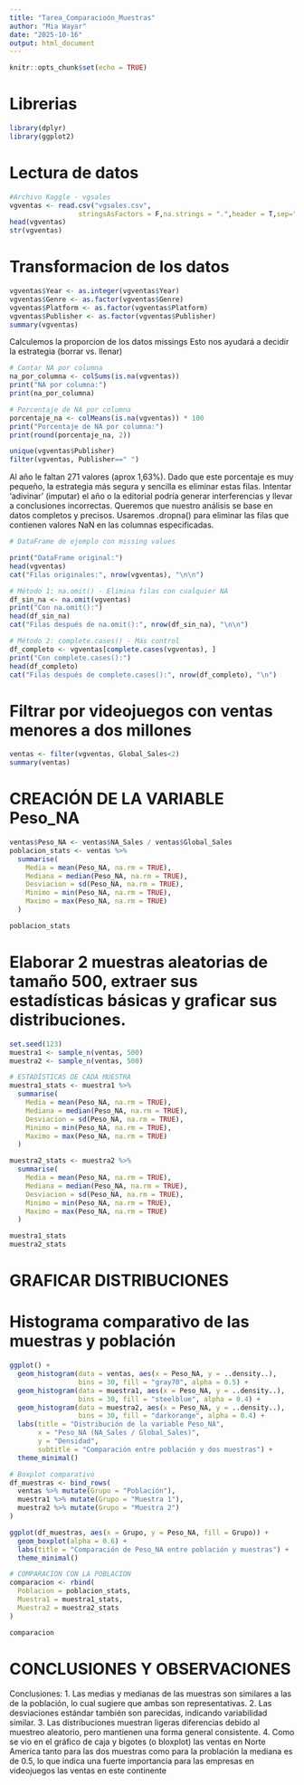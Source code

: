 ```yaml
---
title: "Tarea_Comparacioón_Muestras"
author: "Mia Wayar"
date: "2025-10-16"
output: html_document
---
```


```r
knitr::opts_chunk$set(echo = TRUE)
```

# Librerias

```r
library(dplyr)
library(ggplot2)
```

# Lectura de datos

```r
#Archivo Kaggle - vgsales
vgventas <- read.csv("vgsales.csv",
                 stringsAsFactors = F,na.strings = ".",header = T,sep=",")
head(vgventas)
str(vgventas)
```

# Transformacion de los datos

```r
vgventas$Year <- as.integer(vgventas$Year)
vgventas$Genre <- as.factor(vgventas$Genre)
vgventas$Platform <- as.factor(vgventas$Platform)
vgventas$Publisher <- as.factor(vgventas$Publisher)
summary(vgventas)
```
Calculemos la proporcion de los datos missings Esto nos ayudará a decidir la estrategia (borrar vs. llenar)

```r
# Contar NA por columna
na_por_columna <- colSums(is.na(vgventas))
print("NA por columna:")
print(na_por_columna)

# Porcentaje de NA por columna
porcentaje_na <- colMeans(is.na(vgventas)) * 100
print("Porcentaje de NA por columna:")
print(round(porcentaje_na, 2))

```

```r
unique(vgventas$Publisher)
filter(vgventas, Publisher==" ")

```

Al año le faltan 271 valores (aprox 1,63%). Dado que este porcentaje es muy pequeño, la estrategia más segura y sencilla es eliminar estas filas. Intentar 'adivinar' (imputar) el año o la editorial podría generar interferencias y llevar a conclusiones incorrectas. Queremos que nuestro análisis se base en datos completos y precisos. Usaremos .dropna() para eliminar las filas que contienen valores NaN en las columnas especificadas.

```r
# DataFrame de ejemplo con missing values

print("DataFrame original:")
head(vgventas)
cat("Filas originales:", nrow(vgventas), "\n\n")

# Método 1: na.omit() - Elimina filas con cualquier NA
df_sin_na <- na.omit(vgventas)
print("Con na.omit():")
head(df_sin_na)
cat("Filas después de na.omit():", nrow(df_sin_na), "\n\n")

# Método 2: complete.cases() - Más control
df_completo <- vgventas[complete.cases(vgventas), ]
print("Con complete.cases():")
head(df_completo)
cat("Filas después de complete.cases():", nrow(df_completo), "\n")
```

# Filtrar por videojuegos con ventas menores a dos millones

```r
ventas <- filter(vgventas, Global_Sales<2)
summary(ventas)
```

# CREACIÓN DE LA VARIABLE Peso_NA 
```r
ventas$Peso_NA <- ventas$NA_Sales / ventas$Global_Sales
poblacion_stats <- ventas %>%
  summarise(
    Media = mean(Peso_NA, na.rm = TRUE),
    Mediana = median(Peso_NA, na.rm = TRUE),
    Desviacion = sd(Peso_NA, na.rm = TRUE),
    Minimo = min(Peso_NA, na.rm = TRUE),
    Maximo = max(Peso_NA, na.rm = TRUE)
  )

poblacion_stats
```

# Elaborar 2 muestras aleatorias de tamaño 500, extraer sus estadísticas básicas y graficar sus distribuciones.

```r
set.seed(123) 
muestra1 <- sample_n(ventas, 500)
muestra2 <- sample_n(ventas, 500)

# ESTADÍSTICAS DE CADA MUESTRA
muestra1_stats <- muestra1 %>%
  summarise(
    Media = mean(Peso_NA, na.rm = TRUE),
    Mediana = median(Peso_NA, na.rm = TRUE),
    Desviacion = sd(Peso_NA, na.rm = TRUE),
    Minimo = min(Peso_NA, na.rm = TRUE),
    Maximo = max(Peso_NA, na.rm = TRUE)
  )

muestra2_stats <- muestra2 %>%
  summarise(
    Media = mean(Peso_NA, na.rm = TRUE),
    Mediana = median(Peso_NA, na.rm = TRUE),
    Desviacion = sd(Peso_NA, na.rm = TRUE),
    Minimo = min(Peso_NA, na.rm = TRUE),
    Maximo = max(Peso_NA, na.rm = TRUE)
  )

muestra1_stats
muestra2_stats
```

# GRAFICAR DISTRIBUCIONES 
# Histograma comparativo de las muestras y población
```r
ggplot() +
  geom_histogram(data = ventas, aes(x = Peso_NA, y = ..density..),
                 bins = 30, fill = "gray70", alpha = 0.5) +
  geom_histogram(data = muestra1, aes(x = Peso_NA, y = ..density..),
                 bins = 30, fill = "steelblue", alpha = 0.4) +
  geom_histogram(data = muestra2, aes(x = Peso_NA, y = ..density..),
                 bins = 30, fill = "darkorange", alpha = 0.4) +
  labs(title = "Distribución de la variable Peso_NA",
       x = "Peso_NA (NA_Sales / Global_Sales)",
       y = "Densidad",
       subtitle = "Comparación entre población y dos muestras") +
  theme_minimal()

# Boxplot comparativo
df_muestras <- bind_rows(
  ventas %>% mutate(Grupo = "Población"),
  muestra1 %>% mutate(Grupo = "Muestra 1"),
  muestra2 %>% mutate(Grupo = "Muestra 2")
)

ggplot(df_muestras, aes(x = Grupo, y = Peso_NA, fill = Grupo)) +
  geom_boxplot(alpha = 0.6) +
  labs(title = "Comparación de Peso_NA entre población y muestras") +
  theme_minimal()
```
```r
# COMPARACIÓN CON LA POBLACIÓN 
comparacion <- rbind(
  Poblacion = poblacion_stats,
  Muestra1 = muestra1_stats,
  Muestra2 = muestra2_stats
)

comparacion
```


# CONCLUSIONES Y OBSERVACIONES 
Conclusiones:
1. Las medias y medianas de las muestras son similares a las de la población,
lo cual sugiere que ambas son representativas.
2. Las desviaciones estándar también son parecidas, indicando variabilidad similar.
3. Las distribuciones muestran ligeras diferencias debido al muestreo aleatorio,
pero mantienen una forma general consistente.
4. Como se vio en el gráfico de caja y bigotes (o bloxplot) las ventas en Norte America
tanto para las dos muestras como para la problación la mediana es de 0.5, lo que indica 
una fuerte importancia para las empresas en videojuegos las ventas en este continente 


